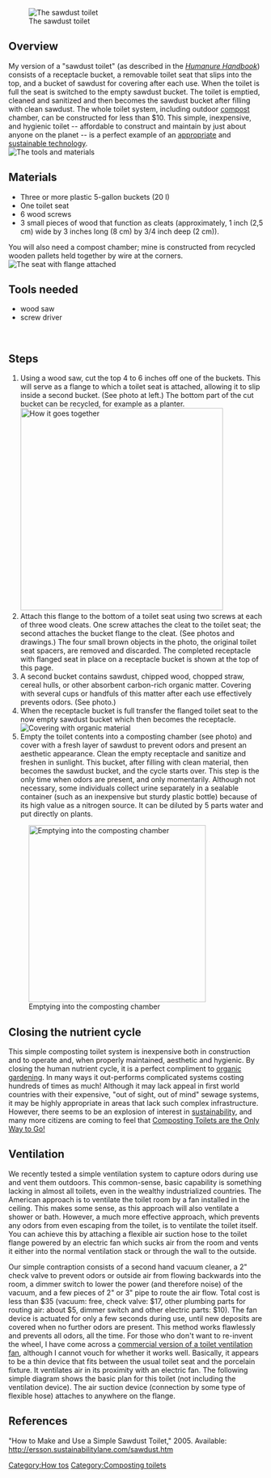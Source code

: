 {{Offline content bundle}}
{{TOCright}}
[[Image:Erssons sawdust3.jpg|thumb|left|The sawdust toilet]]
==Overview==
My version of a "sawdust toilet" (as described in the ''[http://www.weblife.org/humanure/default.html Humanure Handbook]'') consists of a receptacle bucket, a removable toilet seat that slips into the top, and a bucket of sawdust for covering after each use. When the toilet is full the seat is switched to the empty sawdust bucket. The toilet is emptied, cleaned and sanitized and then becomes the sawdust bucket after filling with clean sawdust. The whole toilet system, including outdoor [[compost]] chamber, can be constructed for less than $10. This simple, inexpensive, and hygienic toilet -- affordable to construct and maintain by just about anyone on the planet -- is a perfect example of an [[appropriate technology|appropriate]] and [[sustainable technology]].<br clear="all" />
[[Image:Erssons sawdust1.jpg|thumb|left|The tools and materials]]

==Materials==
* Three or more plastic 5-gallon buckets (20 l)
* One toilet seat
* 6 wood screws
* 3 small pieces of wood that function as cleats (approximately, 1 inch (2,5 cm) wide by 3 inches long (8 cm) by 3/4 inch deep (2 cm)). 
You will also need a compost chamber; mine is constructed from recycled wooden pallets held together by wire at the corners.<br clear="all" />
[[Image:Erssons sawdust2.jpg|thumb|left|The seat with flange attached]]

==Tools needed==
*wood saw
*screw driver
<br clear="all" />

==Steps==
#Using a wood saw, cut the top 4 to 6 inches off one of the buckets. This will serve as a flange to which a toilet seat is attached, allowing it to slip inside a second bucket. (See photo at left.) The bottom part of the cut bucket can be recycled, for example as a planter.[[Image:Erssons sawdust.gif|thumb|400px|right|How it goes together]]
#Attach this flange to the bottom of a toilet seat using two screws at each of three wood cleats. One screw attaches the cleat to the toilet seat; the second attaches the bucket flange to the cleat. (See photos and drawings.) The four small brown objects in the photo, the original toilet seat spacers, are removed and discarded. The completed receptacle with flanged seat in place on a receptacle bucket is shown at the top of this page.
#A second bucket contains sawdust, chipped wood, chopped straw, cereal hulls, or other absorbent carbon-rich organic matter. Covering with several cups or handfuls of this matter after each use effectively prevents odors. (See photo.)
#When the receptacle bucket is full transfer the flanged toilet seat to the now empty sawdust bucket which then becomes the receptacle.[[Image:Erssons sawdust4.jpg|thumb|left|Covering with organic material]]
#Empty the toilet contents into a composting chamber (see photo) and cover with a fresh layer of sawdust to prevent odors and present an aesthetic appearance. Clean the empty receptacle and sanitize and freshen in sunlight. This bucket, after filling with clean material, then becomes the sawdust bucket, and the cycle starts over. This step is the only time when odors are present, and only momentarily. Although not necessary, some individuals collect urine separately in a sealable container (such as an inexpensive but sturdy plastic bottle) because of its high value as a nitrogen source. It can be diluted by 5 parts water and put directly on plants.<br clear="all" />
[[Image:Erssons sawdust5.jpg|thumb|350px|right|Emptying into the composting chamber]]

==Closing the nutrient cycle==
This simple composting toilet system is inexpensive both in construction and to operate and, when properly maintained, aesthetic and hygienic. By closing the human nutrient cycle, it is a perfect compliment to [[:Category:Agriculture|organic gardening]]. In many ways it out-performs complicated systems costing hundreds of times as much! Although it may lack appeal in first world countries with their expensive, "out of sight, out of mind" sewage systems, it may be highly appropriate in areas that lack such complex infrastructure. However, there seems to be an explosion of interest in [[sustainability]], and many more citizens are coming to feel that [http://www.housealive.org/index.php?option=com_content&task=view&id=26&Itemid=49 Composting Toilets are the Only Way to Go!]

==Ventilation==
We recently tested a simple ventilation system to capture odors during use and vent them outdoors. This common-sense, basic capability is something lacking in almost all toilets, even in the wealthy industrialized countries. The American approach is to ventilate the toilet room by a fan installed in the ceiling. This makes some sense, as this approach will also ventilate a shower or bath. However, a much more effective approach, which prevents any odors from even escaping from the toilet, is to ventilate the toilet itself. You can achieve this by attaching a flexible air suction hose to the toilet flange powered by an electric fan which sucks air from the room and vents it either into the normal ventilation stack or through the wall to the outside. 

Our simple contraption consists of a second hand vacuum cleaner, a 2" check valve to prevent odors or outside air from flowing backwards into the room, a dimmer switch to lower the power (and therefore noise) of the vacuum, and a few pieces of 2" or 3" pipe to route the air flow. Total cost is less than $35 (vacuum: free, check valve: $17, other plumbing parts for routing air: about $5, dimmer switch and other electric parts: $10). The fan device is actuated for only a few seconds during use, until new deposits are covered when no further odors are present. This method works flawlessly and prevents all odors, all the time. For those who don't want to re-invent the wheel, I have come across a [http://www.jon-air.com/jon-air2.htm commercial version of a toilet ventilation fan], although I cannot vouch for whether it works well. Basically, it appears to be a thin device that fits between the usual toilet seat and the porcelain fixture. It ventilates air in its proximity with an electric fan. The following simple diagram shows the basic plan for this toilet (not including the ventilation device). The air suction device (connection by some type of flexible hose) attaches to anywhere on the flange.

==References==
"How to Make and Use a Simple Sawdust Toilet," 2005. Available: http://ersson.sustainabilitylane.com/sawdust.htm

{{Erssonpage}}
{{Includes content from}}
{{Translate.ez}}

[[Category:How tos]]
[[Category:Composting toilets]]